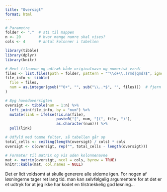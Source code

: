 ```yaml
---
title: "Oversigt"
format: html
---
```


```r
# Parametre
folder <- "."  # sti til mappen
n <- 20        # hvor mange numre skal vises?
cols <- 4      # antal kolonner i tabellen

library(tibble)
library(dplyr)
library(knitr)

# Hent filnavne og udtræk både originalnavn og numerisk værdi
files <- list.files(path = folder, pattern = "^\\d+\\.(rmd|qmd)$", ignore.case = TRUE)
file_info <- tibble(
  file = files,
  num = as.integer(gsub("^0+", "", sub("\\..*$", "", files)))  # fjern foranstillede nuller
)

# Byg hovedoversigten
oversigt <- tibble(num = 1:n) %>%
  left_join(file_info, by = "num") %>%
  mutate(link = ifelse(!is.na(file),
                       paste0("[", num, "](", file, ")"),
                       as.character(num))) %>%
  pull(link)

# Udfyld med tomme felter, så tabellen går op
total_cells <- ceiling(length(oversigt) / cols) * cols
oversigt <- c(oversigt, rep("", total_cells - length(oversigt)))

# Formater til matrix og vis uden kolonnenavne
mat <- matrix(oversigt, ncol = cols, byrow = TRUE)
knitr::kable(mat, col.names = NULL)
```

Det er lidt voldsomt at skulle generere alle siderne igen. For 
nogen af løsningerne tager ret lang tid. man kan selvfølgelig argumentere
for at det er et udtryk for at jeg ikke har kodet en tilstrækkelig god løsning...
